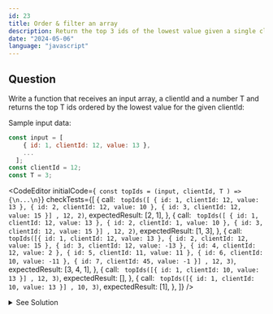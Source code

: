 ```yaml
---
id: 23
title: Order & filter an array 
description: Return the top 3 ids of the lowest value given a single clientId
date: "2024-05-06"
language: "javascript"
---
```


## Question
Write a function that receives an input array, a clientId and a number T and returns the top T ids ordered by the lowest value for the given clientId: 

Sample input data:

```javascript
const input = [
    { id: 1, clientId: 12, value: 13 },
    ...
  ];
const clientId = 12;
const T = 3;
```

<CodeEditor 
    initialCode={`
const topIds = (input, clientId, T ) => {\n...\n}`}
    checkTests={[
        {
        call: `
        topIds([
            { id: 1, clientId: 12, value: 13 },
            { id: 2, clientId: 12, value: 10 },
            { id: 3, clientId: 12, value: 15 }]
            , 12, 2)`,
        expectedResult: [2, 1],
        },
        {
            call: `
        topIds([
            { id: 1, clientId: 12, value: 13 },
            { id: 2, clientId: 1, value: 10 },
            { id: 3, clientId: 12, value: 15 }]
            , 12, 2)`,
        expectedResult: [1, 3],
        },
        {
            call: `
        topIds([{ id: 1, clientId: 12, value: 13 },
            { id: 2, clientId: 12, value: 15 },
            { id: 3, clientId: 12, value: -13 },
            { id: 4, clientId: 12, value: 2 },
            { id: 5, clientId: 11, value: 11 },
            { id: 6, clientId: 10, value: -11 },
            { id: 7, clientId: 45, value: -1 }]
            , 12, 3)`,
        expectedResult: [3, 4, 1],
        },
        {
            call: `
        topIds([{ id: 1, clientId: 10, value: 13 }]
            , 12, 3)`,
        expectedResult: [],
        },
        {
            call: `
        topIds([{ id: 1, clientId: 10, value: 13 }]
            , 10, 3)`,
        expectedResult: [1],
        },
        ]}
/>

<details>
<summary>See Solution</summary>

## Solution

### Basic idea
1. Filter the input array to include only items with the given clientId.
2. Sort the filtered array by value in ascending order.
3. Slice the sorted array to include only the top T items.
4. Map the resulting array to extract the ids.

```js
const topIds = (input, clientId, T ) => {
    const result = input
    .filter(item => item.clientId === clientId)
    .sort((a, b) => a.value - b.value)
    .slice(0, T)
    .map(a => a.id)

    return result
}
```

### Algorithm Detailed Explanation
1. Filter the input array to include only items with the given clientId.
2. Sort the filtered array by value in ascending order.
3. Slice the sorted array to include only the top T items.
4. Map the resulting array to extract the ids.


## Complexity Analysis
The time complexity of this solution is O(n log n) where n is the number of items in the input array. This is because the sort function has a time complexity of O(n log n). The space complexity is O(n) because we are creating a new array to store the filtered items.

</details>


